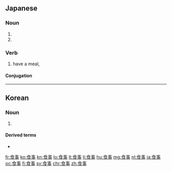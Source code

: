==Japanese==
{{ja-kanjitab|しょく|じ|yomi=on}}

===Noun===
{{ja-noun|しょくじ}}

# {{l|en|meal|id=food that is prepared and eaten}}
# {{l|en|diet|id=food a person or animal consumes}}

===Verb===
{{ja-verb-suru|しょくじ}}

# have a meal, {{l|en|eat|id=eat a meal}}

====Conjugation====
{{ja-suru|しょくじ}}

----

==Korean==
{{ko-hanjatab|食|事}}

===Noun===
{{ko-noun|hj|hangeul=식사}}

# {{hanja form of|식사|meal}}

====Derived terms====
* {{ko-l|食事하다|식사하다|to eat}}

[[fr:食事]]
[[ko:食事]]
[[kn:食事]]
[[lo:食事]]
[[lt:食事]]
[[li:食事]]
[[hu:食事]]
[[mg:食事]]
[[nl:食事]]
[[ja:食事]]
[[oc:食事]]
[[fi:食事]]
[[sv:食事]]
[[chr:食事]]
[[zh:食事]]